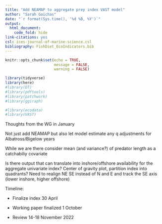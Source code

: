 ```yaml
---
title: "Add NEAMAP to aggregate prey index VAST model"
author: "Sarah Gaichas"
date: "`r format(Sys.time(), '%d %B, %Y')`"
output:
  html_document:
    code_fold: hide
link-citations: yes
csl: ices-journal-of-marine-science.csl
bibliography: FishDiet_EcoIndicators.bib
---
```


```r
knitr::opts_chunk$set(echo = TRUE,
                      message = FALSE,
                      warning = FALSE)

library(tidyverse)
library(here)
#library(DT)
#library(pdftools)
#library(patchwork)
#library(ggiraph)

#library(ecodata)
#library(VAST)
```

Thoughts from the WG in January

Not just add NEAMAP but also let model estimate any q adjustments for Albatross/Bigelow years



While we are there consider mean (and variance?) of predator length as a catchabiliy covariate

Is there output that can translate into inshore/offshore availability for the aggregate univariate index? Center of gravity plot, partition index into quadrants? Need to realign NE SE instead of N and E and track the SE axis (lower inshore, higher offshore)



Timeline:

*  Finalize index 30 April

*  Working paper finalized 1 October 

*  Review 14-18 November 2022



